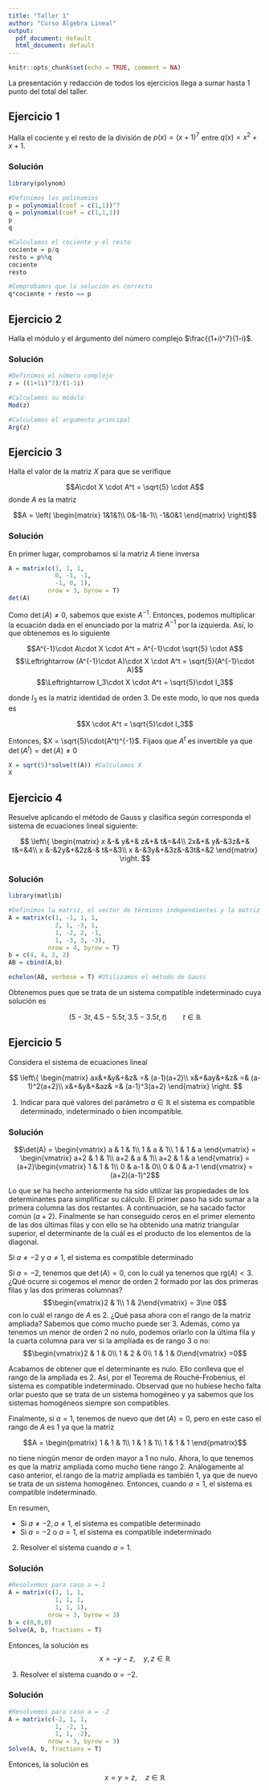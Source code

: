 ---
title: "Taller 1"
author: "Curso Álgebra Lineal"
output:
  pdf_document: default
  html_document: default
---

```{r setup, include=FALSE}
knitr::opts_chunk$set(echo = TRUE, comment = NA)
```

La presentación y redacción de todos los ejercicios llega a sumar hasta 1 punto del total del taller.


## Ejercicio 1

Halla el cociente y el resto de la división de $p(x) = (x+1)^7$ entre $q(x) = x^2+x+1$.

### Solución

```{r}
library(polynom)

#Definimos los polinomios
p = polynomial(coef = c(1,1))^7
q = polynomial(coef = c(1,1,1))
p
q

#Calculamos el cociente y el resto
cociente = p/q
resto = p%%q
cociente
resto

#Comprobamos que la solución es correcta
q*cociente + resto == p
```


## Ejercicio 2

Halla el módulo y el árgumento del número complejo $\frac{(1+i)^7}{1-i}$.

### Solución

```{r}
#Definimos el número complejo 
z = ((1+1i)^7)/(1-1i)

#Calculamos su módulo
Mod(z)

#Calculamos el argumento principal
Arg(z)
```


## Ejercicio 3

Halla el valor de la matriz $X$ para que se verifique

$$A\cdot X \cdot A^t = \sqrt{5} \cdot A$$
donde $A$ es la matriz

$$A = 
\left(
\begin{matrix}
1&1&1\\
0&-1&-1\\
-1&0&1
\end{matrix}
\right)$$

### Solución

En primer lugar, comprobamos si la matriz $A$ tiene inversa

```{r}
A = matrix(c(1, 1, 1,
             0, -1, -1, 
             -1, 0, 1),
           nrow = 3, byrow = T)
det(A)
```

Como $\det(A)\ne 0$, sabemos que existe $A^{-1}$. Entonces, podemos multiplicar la ecuación dada en el enunciado por la matriz $A^{-1}$ por la izquierda. Así, lo que obtenemos es lo siguiente

$$A^{-1}\cdot A\cdot X \cdot A^t = A^{-1}\cdot \sqrt{5} \cdot A$$
$$\Leftrightarrow (A^{-1}\cdot A)\cdot X \cdot A^t = \sqrt{5}(A^{-1}\cdot A)$$
$$\Leftrightarrow I_3\cdot X \cdot A^t = \sqrt{5}\cdot I_3$$

donde $I_3$ es la matriz identidad de orden 3. De este modo, lo que nos queda es

$$X \cdot A^t = \sqrt{5}\cdot I_3$$

Entonces, $X = \sqrt{5}\cdot(A^t)^{-1}$. Fijaos que $A^t$ es invertible ya que $\det(A^t) = \det(A)\ne 0$

```{r}
X = sqrt(5)*solve(t(A)) #Calculamos X
X
```


## Ejercicio 4

Resuelve aplicando el método de Gauss y clasifica según corresponda el sistema de ecuaciones lineal siguiente:

$$
\left\{
\begin{matrix}
x &-& y&+& z&+& t&=&4\\
2x&+& y&-&3z&+& t&=&4\\
x &-&2y&+&2z&-& t&=&3\\
x &-&3y&+&3z&-&3t&=&2
\end{matrix}
\right.
$$

### Solución

```{r}
library(matlib)

#Definimos la matriz, el vector de términos independientes y la matriz ampliada  del sistema
A = matrix(c(1, -1, 1, 1, 
             2, 1, -3, 1, 
             1, -2, 2, -1, 
             1, -3, 3, -3),
           nrow = 4, byrow = T)
b = c(4, 4, 3, 2)
AB = cbind(A,b)

echelon(AB, verbose = T) #Utilizamos el método de Gauss
```

Obtenemos pues que se trata de un sistema compatible indeterminado cuya solución es

$$(5-3t, 4.5-5.5t, 3.5-3.5t, t)\qquad t\in\mathbb{R}$$



## Ejercicio 5

Considera el sistema de ecuaciones lineal

$$
\left\{
\begin{matrix}
ax&+&y&+&z& =& (a-1)(a+2)\\ 
x&+&ay&+&z& =& (a-1)^2(a+2)\\ 
x&+&y&+&az& =& (a-1)^3(a+2)
\end{matrix}
\right.
$$

1. Indicar para qué valores del parámetro $a\in\mathbb{R}$ el sistema es compatible determinado, indeterminado o bien incompatible.

### Solución

$$\det(A) = \begin{vmatrix}
a & 1 & 1\\
1 & a & 1\\
1 & 1 & a
\end{vmatrix} = 
\begin{vmatrix}
a+2 & 1 & 1\\
a+2 & a & 1\\
a+2 & 1 & a
\end{vmatrix} = (a+2)\begin{vmatrix}
1 & 1 & 1\\
0 & a-1 & 0\\
0 & 0 & a-1
\end{vmatrix} = (a+2)(a-1)^2$$

Lo que se ha hecho anteriormente ha sido utilizar las propiedades de los determinantes para simplificar su cálculo. El primer paso ha sido sumar a la primera columna las dos restantes. A continuación, se ha sacado factor común $(a+2)$. Finalmente se han conseguido ceros en el primer elemento de las dos últimas filas y con ello se ha obtenido una matriz triangular superior, el determinante de la cuál es el producto de los elementos de la diagonal.

Si $a\ne -2$ y $a\ne 1$, el sistema es compatible determinado

Si $a = -2$, tenemos que $\det(A) = 0$, con lo cuál ya tenemos que $\text{rg}(A)<3$. ¿Qué ocurre si cogemos el menor de orden 2 formado por las dos primeras filas y las dos primeras columnas? $$\begin{vmatrix}2 & 1\\ 1 & 2\end{vmatrix} = 3\ne 0$$ con lo cuál el rango de $A$ es 2. ¿Qué pasa ahora con el rango de la matriz ampliada? Sabemos que como mucho puede ser 3. Además, como ya tenemos un menor de orden 2 no nulo, podemos orlarlo con la última fila y la cuarta columna para ver si la ampliada es de rango 3 o no: $$\begin{vmatrix}2 & 1 & 0\\ 1 & 2 & 0\\ 1 & 1 & 0\end{vmatrix} =0$$


Acabamos de obtener que el determinante es nulo. Ello conlleva que el rango de la ampliada es 2. Así, por el Teorema de Rouché-Frobenius, el sistema es compatible indeterminado. Observad que no hubiese hecho falta orlar puesto que se trata de un sistema homogéneo y ya sabemos que los sistemas homogéneos siempre son compatibles.

Finalmente, si $a = 1$, tenemos de nuevo que $\det(A)=0$, pero en este caso el rango de $A$ es 1 ya que la matriz 

$$A = \begin{pmatrix}
1 & 1 & 1\\
1 & 1 & 1\\
1 & 1 & 1
\end{pmatrix}$$

no tiene ningún menor de orden mayor a 1 no nulo. Ahora, lo que tenemos es que la matriz ampliada como mucho tiene rango 2. Análogamente al caso anterior, el rango de la matriz ampliada es también $1$, ya que de nuevo se trata de un sistema homogéneo. Entonces, cuando $a = 1$, el sistema es compatible indeterminado.

En resumen, 

- Si $a\ne -2, a\ne 1$, el sistema es compatible determinado
- Si $a = -2$ o $a=1$, el sistema es compatible indeterminado


2. Resolver el sistema cuando $a=1$.

### Solución

```{r}
#Resolvemos para caso a = 1
A = matrix(c(1, 1, 1,
             1, 1, 1,
             1, 1, 1),
           nrow = 3, byrow = 3)
b = c(0,0,0)
Solve(A, b, fractions = T)
```

Entonces, la solución es $$x = -y-z, \quad y,z\in\mathbb{R}$$


3. Resolver el sistema cuando $a=-2$.

### Solución

```{r}
#Resolvemos para caso a = -2
A = matrix(c(-2, 1, 1,
             1, -2, 1,
             1, 1, -2),
           nrow = 3, byrow = 3)
Solve(A, b, fractions = T)
```

Entonces, la solución es $$x = y = z, \quad z\in\mathbb{R}$$
